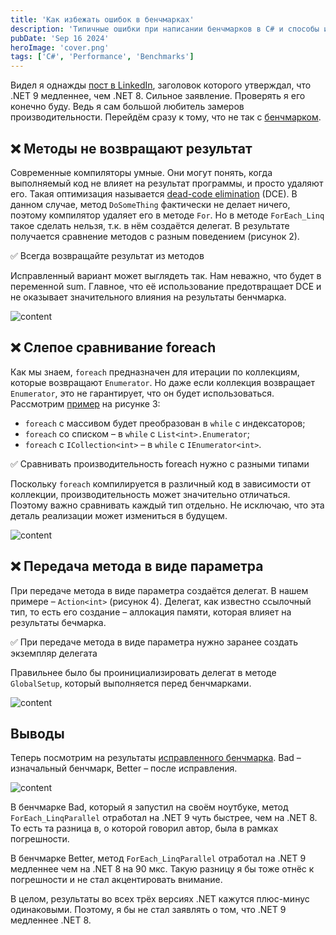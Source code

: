 ```yaml
---
title: 'Как избежать ошибок в бенчмарках'
description: 'Типичные ошибки при написании бенчмарков в C# и способы их исправления'
pubDate: 'Sep 16 2024'
heroImage: 'cover.png'
tags: ['C#', 'Performance', 'Benchmarks']
---
```



Видел я однажды [пост в LinkedIn](https://www.linkedin.com/posts/sa-es-ir_csharp-dotnet-forloops-activity-7188563012553773056-K0z0), заголовок которого утверждал, что .NET 9 медленнее, чем .NET 8. Сильное заявление. Проверять я его конечно буду. Ведь я сам большой любитель замеров производительности. Перейдём сразу к тому, что не так с [бенчмарком](https://github.com/sa-es-ir/ForLoopComparison).

## ❌ Методы не возвращают результат

Современные компиляторы умные. Они могут понять, когда выполняемый код не влияет на результат программы, и просто удаляют его. Такая оптимизация называется [dead-code elimination](https://en.wikipedia.org/wiki/Dead-code_elimination) (DCE). В данном случае, метод `DoSomeThing` фактически не делает ничего, поэтому компилятор удаляет его в методе `For`. Но в методе `ForEach_Linq` такое сделать нельзя, т.к. в нём создаётся делегат. В результате получается сравнение методов с разным поведением (рисунок 2).

✅ Всегда возвращайте результат из методов

Исправленный вариант может выглядеть так. Нам неважно, что будет в переменной sum. Главное, что её использование предотвращает DCE и не оказывает значительного влияния на результаты бенчмарка.

<Image src={image01} alt="content" />

## ❌ Слепое сравнивание foreach

Как мы знаем, `foreach` предназначен для итерации по коллекциям, которые возвращают `Enumerator`. Но даже если коллекция возвращает `Enumerator`, это не гарантирует, что он будет использоваться. Рассмотрим [пример](https://sharplab.io/#gist:c3a7b45510a9bfe1d34f11677f0af5b5) на рисунке 3:

- `foreach` с массивом будет преобразован в `while` c индексаторов;
- `foreach` со списком – в `while` с `List<int>.Enumerator`;
- `foreach` с `ICollection<int>` – в `while` с `IEnumerator<int>`.

✅ Сравнивать производительность foreach нужно с разными типами

Поскольку `foreach` компилируется в различный код в зависимости от коллекции, производительность может значительно отличаться. Поэтому важно сравнивать каждый тип отдельно. Не исключаю, что эта деталь реализации может измениться в будущем.

<Image src={image02} alt="content" />

## ❌ Передача метода в виде параметра

При передаче метода в виде параметра создаётся делегат. В нашем примере – `Action<int>` (рисунок 4). Делегат, как известно ссылочный тип, то есть его создание – аллокация памяти, которая влияет на результаты бечмарка.

✅ При передаче метода в виде параметра нужно заранее создать экземпляр делегата

Правильнее было бы проинициализировать делегат в методе `GlobalSetup`, который выполняется перед бенчмарками.

<Image src={image03} alt="content" />

## Выводы

Теперь посмотрим на результаты [исправленного бенчмарка](https://github.com/alexeyfv/for-benchmark). Bad – изначальный бенчмарк, Better – после исправления.

<Image src={image04} alt="content" />

В бенчмарке Bad, который я запустил на своём ноутбуке, метод `ForEach_LinqParallel` отработал на .NET 9 чуть быстрее, чем на .NET 8. То есть та разница в, о которой говорил автор, была в рамках погрешности.

В бенчмарке Better, метод `ForEach_LinqParallel` отработал на .NET 9 медленнее чем на .NET 8 на 90 мкс. Такую разницу я бы тоже отнёс к погрешности и не стал акцентировать внимание.

В целом, результаты во всех трёх версиях .NET кажутся плюс-минус одинаковыми. Поэтому, я бы не стал заявлять о том, что .NET 9 медленнее .NET 8.
